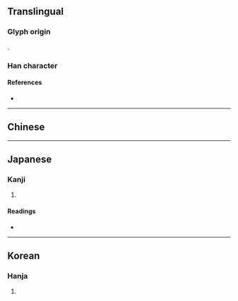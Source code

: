 {{character info/new}}
{{character info/new|0x2f830}}
{{also|即}}
==Translingual==

===Glyph origin===
{{Han etym}}
{{Han compound|皀|卪|c1=s|c2=p|ls=psc}}.

===Han character===
{{Han char|rn=26|rad=卩|as=07|sn=9|four=|canj=HPSL,XHPSL|ids=⿰皀卩}}

====References====
* {{Han ref|kx=0160.030|dkj=02872|hdz=10316.020|uh=537D|ud=21373}}

----

==Chinese==
{{zh-see|即|v}}

----

==Japanese==
{{ja-kanji forms|即|卽}}

===Kanji===
{{ja-kanji|grade=|rs=卩07|shin=即}}

# {{defn|lang=ja|sort=卩07}}

====Readings====
* {{ja-readings|on=[[そく]] (soku), [[しょく]] (shoku)|kun=[[つく]] (tsuku), [[すなわち]] (sunawachi), [[もし]] (moshi)}}

----

==Korean==

===Hanja===
{{ko-hanja|hangeul=즉|rv=jeuk|mr=chŭk}}

# {{defn|lang=ko|sort=卩07}}